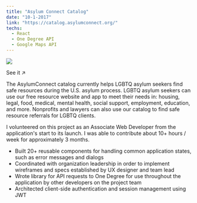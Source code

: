 ```yaml
---
title: "Asylum Connect Catalog"
date: "10-1-2017"
link: "https://catalog.asylumconnect.org/"
techs: 
  - React
  - One Degree API
  - Google Maps API
---
```


[![](./asylum-connect.png)](https://catalog.asylumconnect.org/)

<ExternalLink href="https://catalog.asylumconnect.org">
  See it ↗️
</ExternalLink>

The AsylumConnect catalog currently helps LGBTQ asylum seekers find safe resources during the U.S. asylum process. LGBTQ asylum seekers can use our free resource website and app to meet their needs in: housing, legal, food, medical, mental health, social support, employment, education, and more. Nonprofits and lawyers can also use our catalog to find safe resource referrals for LGBTQ clients.

I volunteered on this project as an Associate Web Developer from the application's start to its launch. I was able to contribute about 10+ hours / week for approximately 3 months. 
* Built 20+ reusable components for handling common application states, such as error messages and dialogs
* Coordinated with organization leadership in order to implement wireframes and specs established by UX designer and team lead
* Wrote library for API requests to One Degree for use throughout the application by other developers on the project team
* Architected client-side authentication and session management using JWT
